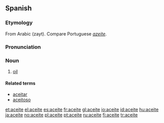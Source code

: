 ==Spanish==
===Etymology===
From Arabic {{ARchar|[[زيت]]}} (zayt). Compare Portuguese ''[[azeite]]''.

===Pronunciation===
{{IPA|/aˈθeite/}}

===Noun===
{{es-noun-m}}

# [[oil]]

====Related terms====
*[[aceitar]] {{pos_v}}
*[[aceitoso]] {{pos_a}}

[[et:aceite]]
[[el:aceite]]
[[es:aceite]]
[[fr:aceite]]
[[gl:aceite]]
[[io:aceite]]
[[id:aceite]]
[[hu:aceite]]
[[ja:aceite]]
[[no:aceite]]
[[pl:aceite]]
[[pt:aceite]]
[[ru:aceite]]
[[fi:aceite]]
[[tr:aceite]]
